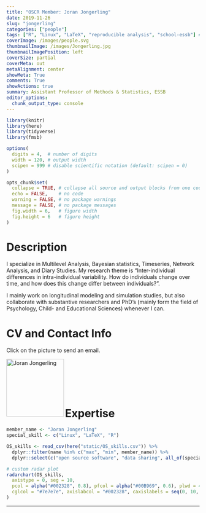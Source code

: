 ```yaml
---
title: "OSCR Member: Joran Jongerling"
date: 2019-11-26
slug: "jongerling"
categories: ["people"]
tags: ["R", "Linux", "LaTeX", "reproducible analysis", "school-essb"] # top 3 categories + unique + school
coverImage: /images/people.svg
thumbnailImage: /images/Jongerling.jpg
thumbnailImagePosition: left
coverSize: partial
coverMeta: out
metaAlignment: center
showMeta: True
comments: True
showActions: true
summary: Assistant Professor of Methods & Statistics, ESSB
editor_options: 
  chunk_output_type: console
---
```


```r

library(knitr)
library(here)
library(tidyverse)
library(fmsb)

options(
  digits = 4,  # number of digits
  width = 120, # output width
  scipen = 999 # disable scientific notation (default: scipen = 0)
)

opts_chunk$set(
  collapse = TRUE, # collapse all source and output blocks from one code chunk into a single block
  echo = FALSE,    # no code
  warning = FALSE, # no package warnings
  message = FALSE, # no package messages
  fig.width = 6,   # figure width
  fig.height = 6   # figure height
)

```

# Description

I specialize in Multilevel Analysis, Bayesian statistics, Timeseries, Network Analysis, and Diary Studies. My research theme is “Inter-individual differences in intra-individual variability. How do individuals change over time, and how does this change differ between individuals?”.

I mainly work on longitudinal modeling and simulation studies, but also collaborate with substantive researchers and PhD’s (mainly form the field of Psychology, Child- and Educational Sciences) whenever I can.

# CV and Contact Info

Click on the picture to send an email.

<!-- EMAIL -->
<p>
  <a href="mailto:jongerling@essb.eur.nl">
  <img border="0" alt="Joran Jongerling" src="/images/Jongerling.jpg" width="150" height="150" align="left">
  </a>
</p>
 
<BR><BR><BR><BR><BR>

# Expertise

```r

member_name <- "Joran Jongerling"
special_skill <- c("Linux", "LaTeX", "R")

OS_skills <- read_csv(here("static/OS_skills.csv")) %>%
  dplyr::filter(name %in% c("max", "min", member_name)) %>%
  dplyr::select(c("open source software", "data sharing", all_of(special_skill), "data management", "preregistration", "open access", "reproducible analysis"))

# custom radar plot
radarchart(OS_skills,
  axistype = 0, seg = 10,
  pcol = alpha("#002328", 0.8), pfcol = alpha("#00B969", 0.6), plwd = 4, centerzero = TRUE, # polygon
  cglcol = "#7e7e7e", axislabcol = "#002328", caxislabels = seq(0, 10, 2), cglwd = 0.8 # grid
)

```

***


